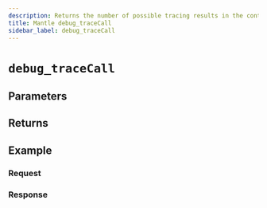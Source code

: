 ```yaml
---
description: Returns the number of possible tracing results in the context of the given block execution.
title: Mantle debug_traceCall
sidebar_label: debug_traceCall
---
```



# `debug_traceCall`


<Description />

## Parameters


<Params />

## Returns


<Returns />

## Example


<Example />

### Request


<Request />

### Response


<Response />

